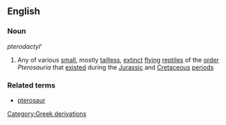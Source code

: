==English==
===Noun===
{{wikipedia}}
''pterodactyl'''
#Any of various [[small]], mostly [[tailless]], [[extinct]] [[flying]] [[reptiles]] of the [[order]] ''Pterosauria'' that [[exist]]ed during the [[Jurassic]] and [[Cretaceous]] [[period]]s
===Related terms===
*[[pterosaur]]
[[Category:Greek derivations]]